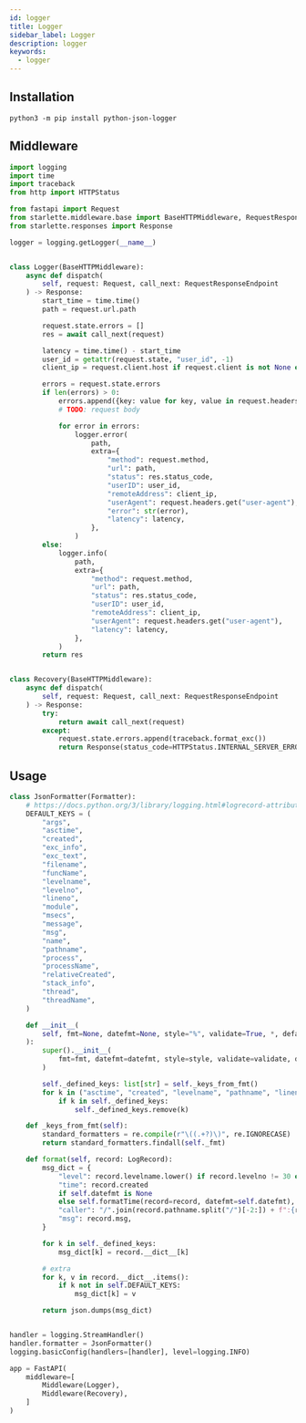 ```yaml
---
id: logger
title: Logger
sidebar_label: Logger
description: logger
keywords:
  - logger
---
```


## Installation

```shell
python3 -m pip install python-json-logger
```

## Middleware

```python
import logging
import time
import traceback
from http import HTTPStatus

from fastapi import Request
from starlette.middleware.base import BaseHTTPMiddleware, RequestResponseEndpoint
from starlette.responses import Response

logger = logging.getLogger(__name__)


class Logger(BaseHTTPMiddleware):
    async def dispatch(
        self, request: Request, call_next: RequestResponseEndpoint
    ) -> Response:
        start_time = time.time()
        path = request.url.path

        request.state.errors = []
        res = await call_next(request)

        latency = time.time() - start_time
        user_id = getattr(request.state, "user_id", -1)
        client_ip = request.client.host if request.client is not None else ""

        errors = request.state.errors
        if len(errors) > 0:
            errors.append({key: value for key, value in request.headers.items()})
            # TODO: request body

            for error in errors:
                logger.error(
                    path,
                    extra={
                        "method": request.method,
                        "url": path,
                        "status": res.status_code,
                        "userID": user_id,
                        "remoteAddress": client_ip,
                        "userAgent": request.headers.get("user-agent"),
                        "error": str(error),
                        "latency": latency,
                    },
                )
        else:
            logger.info(
                path,
                extra={
                    "method": request.method,
                    "url": path,
                    "status": res.status_code,
                    "userID": user_id,
                    "remoteAddress": client_ip,
                    "userAgent": request.headers.get("user-agent"),
                    "latency": latency,
                },
            )
        return res


class Recovery(BaseHTTPMiddleware):
    async def dispatch(
        self, request: Request, call_next: RequestResponseEndpoint
    ) -> Response:
        try:
            return await call_next(request)
        except:
            request.state.errors.append(traceback.format_exc())
            return Response(status_code=HTTPStatus.INTERNAL_SERVER_ERROR)
```

## Usage

```python
class JsonFormatter(Formatter):
    # https://docs.python.org/3/library/logging.html#logrecord-attributes
    DEFAULT_KEYS = (
        "args",
        "asctime",
        "created",
        "exc_info",
        "exc_text",
        "filename",
        "funcName",
        "levelname",
        "levelno",
        "lineno",
        "module",
        "msecs",
        "message",
        "msg",
        "name",
        "pathname",
        "process",
        "processName",
        "relativeCreated",
        "stack_info",
        "thread",
        "threadName",
    )

    def __init__(
        self, fmt=None, datefmt=None, style="%", validate=True, *, defaults=None
    ):
        super().__init__(
            fmt=fmt, datefmt=datefmt, style=style, validate=validate, defaults=defaults
        )

        self._defined_keys: list[str] = self._keys_from_fmt()
        for k in ("asctime", "created", "levelname", "pathname", "lineno", "message"):
            if k in self._defined_keys:
                self._defined_keys.remove(k)

    def _keys_from_fmt(self):
        standard_formatters = re.compile(r"\((.+?)\)", re.IGNORECASE)
        return standard_formatters.findall(self._fmt)

    def format(self, record: LogRecord):
        msg_dict = {
            "level": record.levelname.lower() if record.levelno != 30 else "warn",
            "time": record.created
            if self.datefmt is None
            else self.formatTime(record=record, datefmt=self.datefmt),
            "caller": "/".join(record.pathname.split("/")[-2:]) + f":{record.lineno}",
            "msg": record.msg,
        }

        for k in self._defined_keys:
            msg_dict[k] = record.__dict__[k]

        # extra
        for k, v in record.__dict__.items():
            if k not in self.DEFAULT_KEYS:
                msg_dict[k] = v

        return json.dumps(msg_dict)


handler = logging.StreamHandler()
handler.formatter = JsonFormatter()
logging.basicConfig(handlers=[handler], level=logging.INFO)
```

```python
app = FastAPI(
    middleware=[
        Middleware(Logger),
        Middleware(Recovery),
    ]
)
```
